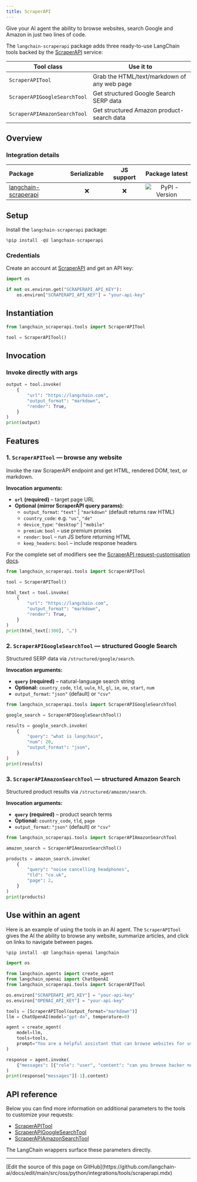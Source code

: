 ```yaml
---
title: ScraperAPI
---
```


Give your AI agent the ability to browse websites, search Google and Amazon in just two lines of code.

The `langchain-scraperapi` package adds three ready-to-use LangChain tools backed by the [ScraperAPI](https://www.scraperapi.com/) service:

| Tool class | Use it to |
|------------|------------------|
| `ScraperAPITool` | Grab the HTML/text/markdown of any web page |
| `ScraperAPIGoogleSearchTool` | Get structured Google Search SERP data |
| `ScraperAPIAmazonSearchTool` | Get structured Amazon product-search data |

## Overview

### Integration details

| Package | Serializable | JS support |  Package latest |
| :--- | :---: | :---: | :---: |
| [langchain-scraperapi](https://pypi.org/project/langchain-scraperapi/) | ❌ | ❌ |  ![PyPI - Version](https://img.shields.io/pypi/v/langchain-scraperapi?style=flat-square&label=%20) |

## Setup

Install the `langchain-scraperapi` package:

```python
%pip install -qU langchain-scraperapi
```

### Credentials

Create an account at [ScraperAPI](https://www.scraperapi.com/) and get an API key:

```python
import os

if not os.environ.get("SCRAPERAPI_API_KEY"):
    os.environ["SCRAPERAPI_API_KEY"] = "your-api-key"
```

## Instantiation

```python
from langchain_scraperapi.tools import ScraperAPITool

tool = ScraperAPITool()
```

## Invocation

### Invoke directly with args

```python
output = tool.invoke(
    {
        "url": "https://langchain.com",
        "output_format": "markdown",
        "render": True,
    }
)
print(output)
```

## Features

### 1. `ScraperAPITool` — browse any website

Invoke the raw ScraperAPI endpoint and get HTML, rendered DOM, text, or markdown.

**Invocation arguments:**

* **`url`** **(required)** – target page URL
* **Optional (mirror ScraperAPI query params):**
  * `output_format`: `"text"` | `"markdown"` (default returns raw HTML)
  * `country_code`: e.g. `"us"`, `"de"`
  * `device_type`: `"desktop"` | `"mobile"`
  * `premium`: `bool` – use premium proxies
  * `render`: `bool` – run JS before returning HTML
  * `keep_headers`: `bool` – include response headers

For the complete set of modifiers see the [ScraperAPI request-customisation docs](https://docs.scraperapi.com/python/making-requests/customizing-requests).

```python
from langchain_scraperapi.tools import ScraperAPITool

tool = ScraperAPITool()

html_text = tool.invoke(
    {
        "url": "https://langchain.com",
        "output_format": "markdown",
        "render": True,
    }
)
print(html_text[:300], "…")
```

### 2. `ScraperAPIGoogleSearchTool` — structured Google Search

Structured SERP data via `/structured/google/search`.

**Invocation arguments:**

* **`query`** **(required)** – natural-language search string
* **Optional:** `country_code`, `tld`, `uule`, `hl`, `gl`, `ie`, `oe`, `start`, `num`
* `output_format`: `"json"` (default) or `"csv"`

```python
from langchain_scraperapi.tools import ScraperAPIGoogleSearchTool

google_search = ScraperAPIGoogleSearchTool()

results = google_search.invoke(
    {
        "query": "what is langchain",
        "num": 20,
        "output_format": "json",
    }
)
print(results)
```

### 3. `ScraperAPIAmazonSearchTool` — structured Amazon Search

Structured product results via `/structured/amazon/search`.

**Invocation arguments:**

* **`query`** **(required)** – product search terms
* **Optional:** `country_code`, `tld`, `page`
* `output_format`: `"json"` (default) or `"csv"`

```python
from langchain_scraperapi.tools import ScraperAPIAmazonSearchTool

amazon_search = ScraperAPIAmazonSearchTool()

products = amazon_search.invoke(
    {
        "query": "noise cancelling headphones",
        "tld": "co.uk",
        "page": 2,
    }
)
print(products)
```

## Use within an agent

Here is an example of using the tools in an AI agent. The `ScraperAPITool` gives the AI the ability to browse any website, summarize articles, and click on links to navigate between pages.

```python
%pip install -qU langchain-openai langchain
```

```python
import os

from langchain.agents import create_agent
from langchain_openai import ChatOpenAI
from langchain_scraperapi.tools import ScraperAPITool

os.environ["SCRAPERAPI_API_KEY"] = "your-api-key"
os.environ["OPENAI_API_KEY"] = "your-api-key"

tools = [ScraperAPITool(output_format="markdown")]
llm = ChatOpenAI(model="gpt-4o", temperature=0)

agent = create_agent(
    model=llm,
    tools=tools,
    prompt="You are a helpful assistant that can browse websites for users. When asked to browse a website or a link, do so with the ScraperAPITool, then provide information based on the website based on the user's needs.",
)

response = agent.invoke(
    {"messages": [{"role": "user", "content": "can you browse hacker news and summarize the first website"}]}
)
print(response["messages"][-1].content)
```

## API reference

Below you can find more information on additional parameters to the tools to customize your requests:

* [ScraperAPITool](https://docs.scraperapi.com/python/making-requests/customizing-requests)
* [ScraperAPIGoogleSearchTool](https://docs.scraperapi.com/python/make-requests-with-scraperapi-in-python/scraperapi-structured-data-collection-in-python/google-serp-api-structured-data-in-python)
* [ScraperAPIAmazonSearchTool](https://docs.scraperapi.com/python/make-requests-with-scraperapi-in-python/scraperapi-structured-data-collection-in-python/amazon-search-api-structured-data-in-python)

The LangChain wrappers surface these parameters directly.

---

<Callout icon="pen-to-square" iconType="regular">
  [Edit the source of this page on GitHub](https://github.com/langchain-ai/docs/edit/main/src/oss/python/integrations/tools/scraperapi.mdx)
</Callout>
